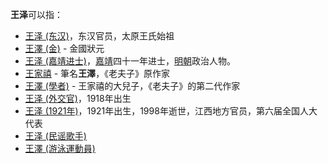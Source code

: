 '''王泽'''可以指：
* [[王泽_(东汉)|王泽 (东汉)]]，东汉官员，太原王氏始祖
* [[王澤_(金)|王澤 (金)]] - 金國狀元
* [[王泽_(嘉靖进士)|王泽 (嘉靖进士)]]，[[嘉靖|嘉靖]]四十一年进士，[[明朝|明朝]]政治人物。
* [[王家禧|王家禧]] - 筆名'''王澤'''，《老夫子》原作家
* [[王澤_(學者)|王澤 (學者)]] - 王家禧的大兒子，《老夫子》的第二代作家
* [[王泽_(外交官)|王泽 (外交官)]]，1918年出生
* [[王泽_(1921年)|王泽 (1921年)]]，1921年出生，1998年逝世，江西地方官员，第六届全国人大代表
* [[王泽_(民谣歌手)|王泽 (民谣歌手)]]
* [[王澤_(游泳運動員)|王澤 (游泳運動員)]]

{{Disambiguation|Cat=二字王姓人名消歧义|ze}}